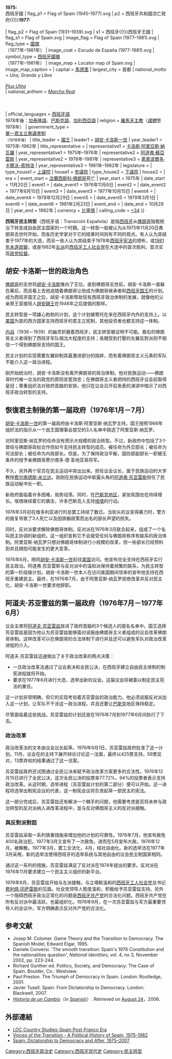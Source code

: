 {{多個問題|
{{no footnotes|time=2014-06-07T07:25:31+00:00}}
{{grammar|time=2018-04-11}}
{{Rough translation|time=2020-11-23T22:42:34+00:00}}
}}
{{Infobox country
| conventional_long_name = 西班牙王國
| native_name            = ''Reino de España''
| life_span              = 1975–1982
| p1                     = 法蘭西斯科·佛朗哥獨裁{{!}}'''1975:'''<br>西班牙國
| flag_p1                = Flag of Spain (1945–1977).svg
| p2                     = 西班牙共和國流亡政府{{!}}'''1977:'''<br>{{nowrap|西班牙共和國}}<br>{{nowrap|流亡政府}}
| flag_p2                = Flag of Spain (1931–1939).svg
| s1                     = 西班牙{{!}}西班牙王國
| flag_s1                = Flag of Spain.svg
| image_flag             = Flag of Spain (1977–1981).svg
| flag_type              = [[西班牙國旗|國旗]]<br>（1977年–1981年）
| image_coat             = Escudo de España (1977-1981).svg
| symbol_type            = [[西班牙國徽|西班牙國徽]]<br>（1977年–1981年）
| image_map              = Locator map of Spain.svg
| image_map_caption      = 
| capital                = [[馬德里|馬德里]]
| largest_city           = 首都
| national_motto         = ''Una, Grande y Libre''<br />{{small|「統一、偉大、自由」)}}<br />''[[Plus_Ultra|Plus Ultra]]''<br />{{small|「通向更遠方」}}
| national_anthem        = ''[[皇家進行曲|Marcha Real]]''<br />{{small|《皇家進行曲》)}}<br /><div style="display:inline-block;margin-top:0.4em;">{{center|[[File:Himno_Nacional_de_España.ogg|File:Himno Nacional de España.ogg]]}} </div>
| official_languages     = [[西班牙語|西班牙語]]<br>1978年後：[[加泰隆語|加泰隆語]]、[[巴斯克語|巴斯克語]]、[[加利西亞語|加利西亞語]]
| religion               = [[羅馬天主教|羅馬天主教]]（''[[國教|國教]]''至1978年）
| government_type        = {{nowrap|[[單一制|單一]][[臨時政府|臨時]][[君主專制|君主專制]]<br><small>（1975年 - 1978年）</small>}}<br>[[單一制|單一]][[君主立憲|君主立憲]][[議會制|議會制]]<br><small>（1978年後）</small>
| title_leader           = [[西班牙君主|國王]]
| leader1                = [[胡安·卡洛斯一世|胡安·卡洛斯一世]]
| year_leader1           = 1975年–1982年
| title_representative   = {{nowrap|[[西班牙首相列表#西班牙王國恢復_(自1975年起)|首相]]}}
| representative1        = [[卡洛斯·阿里亞斯·納瓦羅|卡洛斯·阿里亞斯·納瓦羅]]
| year_representative1   = 1975年–1976年
| representative2        = [[阿道弗·蘇亞雷斯|阿道弗·蘇亞雷斯]]
| year_representative2   = 1976年–1981年
| representative3        = [[萊奧波爾多·卡爾沃-索特洛|萊奧波爾多·卡爾沃-索特洛]]
| year_representative3   = 1981年–1982年
| legislature            = {{nowrap|''[[西班牙議會(佛朗哥時期)|西班牙議會]]'' <small>（直到1977年）</small><br>''[[西班牙議會|總院]]'' <small>（自1977年起）</small>}}
| type_house1            = [[上議院|上議院]]
| house1                 = [[參議院_(西班牙)|參議院]]
| type_house2            = [[下議院|下議院]]
| house2                 = {{nowrap|[[眾議院_(西班牙)|眾議院]]}}
| era                    = {{nowrap|[[冷戰|冷戰]]}}
| event_start            = [[法蘭西斯科·佛朗哥|法蘭西斯科·佛朗哥]]死亡
| year_start             = 1975年
| date_start             = 11月20日
| event1                 = {{link-en|政治改革法|Political Reform Act}}
| date_event1            = 1976年11月6日
| event2                 = {{link-en|1977年西班牙普選|1977 Spanish general election|1977年選舉}}
| date_event2            = 1977年6月15日
| event3                 = {{link-en|西班牙 1977 年大赦法|Spanish 1977 Amnesty Law|大赦法}}
| date_event3            =  1977年10月15日
| event4                 = {{nowrap|[[1978年西班牙憲法|憲法頒布]]}}
| date_event4            = 1978年12月29日
| event5                 ={{link-en|1979年西班牙普選|1979 Spanish general election|1979年選舉}} 
| date_event5            = 1979年3月1日
| event6                 = {{nowrap|[[1981年西班牙未遂政變|未遂政變]]}}
| date_event6            = 1981年2月23日
| event_end              = {{link-en|1982年西班牙普選|1982 Spanish general election|1982年選舉}}
| date_end               = 10月28日
| year_end               = 1982年
| currency               = [[比塞塔|比塞塔]]
| calling_code           = [[+34|+34]]
}}

{{西班牙历史}}
'''西班牙民主转型'''（西班牙语：Transición Española）是指[[西班牙|西班牙]]从[[佛朗哥|佛朗哥]]独裁统治下转变成自由民主国家的一个时期。这一转型一般被认为从1975年11月20日弗朗哥去世时开始，而各历史学家对于它的结束时间则有不同的观点。有人认为其结束于1977年的大选，而另一些人认为其结束于1978年[[西班牙宪法|西班牙宪法]]的颁布，或[[1981年西班牙未遂政變|1981年未遂政變]]，或是1982年[[左派|左派]]的[[西班牙工人社会党|西班牙工人社会党]]在大选中的首次胜利，首次实现[[政党轮替|政党轮替]]。

== 胡安·卡洛斯一世的政治角色 ==
[[佛朗哥|佛朗哥]]的去世将[[胡安·卡洛斯|胡安·卡洛斯]]推向了王位。直到佛朗哥去世前，胡安·卡洛斯一直躲在幕后，而且看上去他追随着佛朗哥让他成为佛朗哥继承者和[[西班牙国王|西班牙国王]]的计划。成为西班牙国王之后，胡安·卡洛斯帮助现有西班牙政治体制的发展，就像他的父亲原王室接班人[[胡安·德·波旁|胡安親王]]在1946年之后提倡的那样。

民主转型是一项雄心勃勃的计划，这个计划被寄托在来在西班牙内外的支持上。以[[美国|美国]]为首的西方国家支持西班牙的君主立宪制，其他投资者也都支持这一体制。

[[西班牙内战|内战]]（1936－1939）的幽灵折磨着西班牙，民主转型被证明不可能。极右的佛朗哥主义者得到了西班牙军队相当大程度的支持；長期受到打壓的左翼反對派则不相信一个得到佛朗哥支持的国王。

民主计划的实现需要左翼抑制其最激进部分的挑衅，而有着佛朗哥主义元素的军队不能介入这一政治进程。

刚开始统治时，胡安·卡洛斯没有离开佛朗哥的政治体制。他对民族运动——佛朗哥时代唯一合法的政党的原则宣誓效忠；在佛朗哥主义者把持的西班牙议会前取得皇冠；尊重组织法对政府首脑的安排。他只在议会召开前发表的演讲中暗示了对西班牙政治转型的支持。

== 恢復君主制後的第一届政府（1976年1月－7月）==
[[胡安·卡洛斯一世|胡安·卡洛斯一世]]的第一届政府由卡洛斯·阿里亚斯·纳瓦罗主持。国王按照1966年组织法的指示从一个由王国理事会提交的3人名单中挑选了阿里亚斯·纳瓦罗。

对阿里亚斯·纳瓦罗的任命没有预示大规模的政治转型。不过，新政府中包括了3个曾经与佛朗哥政权合作但如今支持民主转型的成员{{tsl|es|José María de Areilza|何塞·阿瑞尔萨}}，被任命为外交部长；{{tsl|es|Antonio Garrigues y Díaz Cañabate|安东尼奥·加里格斯}}被任命为司法部长；{{tsl|es|Manuel Fraga Iribarne|曼努埃尔·弗拉加·伊里巴内}}被任命为内政部长。但是，为了保持政治平衡，国防部副部长一职被无条件的授予亲佛朗哥费尔南多·德·圣地亚哥将军。

不久，另外两个官员在民主运动中突出出来。担任议会议长，属于民族运动的大学教授[[托尔夸托·费尔南德斯-米兰达|费尔南德斯·米兰达]]。刚刚在民族运动中崭露头角的[[阿道弗·苏亚雷斯|阿道弗·苏亚雷斯]]担任了民族运动秘书长一职。

新政府面临着许多困难，局势动荡。同时，在[[巴斯克地区|巴斯克地区]]，紧张氛围也在持续增长。埃塔继续着它的袭击，许多巴斯克人支持[[埃塔|埃塔]]的行动。

1976年3月初在维多利亚进行的总罢工持续了数日。当街头抗议变得暴力时，警方的报复导致了3人死亡以及因铁腕政策而出名的{{tsl|es|Manuel Fraga Iribarne|曼努埃尔·弗拉加·伊里巴内}}部长声望的损失。

同时，反对派要求解除佛朗哥体制。反对派在1976年3月联合起来，组成了一个名叫民主协调的新组织。这一组织宣称它不会接受任何与佛朗哥秩序有联系的政治体制。阿里亚斯·纳瓦罗只想对佛朗哥体制进行小规模的改革，但一些部长已经预料到并且拥抱可能发生的更大变革。

1976年6月，{{tsl|es|José María de Areilza|何塞·阿瑞尔萨}}陪同[[胡安·卡洛斯一世|胡安·卡洛斯一世]]前往[[美国|美国]]访问。他宣布完全支持在西班牙实行民主政治。阿道弗·苏亚雷斯与反对派中的温和派保持着频繁的联系，为民主转型的第一阶段做计划。胡安·卡洛斯一世本人在访问美国期间坦率的宣布他支持在西班牙重建民主。最终，在1976年7月，由于阿里亚斯·纳瓦罗拒绝改革并反对民主化，胡安·卡洛斯一世要求他辞职。

==阿道夫·苏亚雷兹的第一届政府（1976年7月－1977年6月）==

议会主席{{tsl|es|Torcuato Fernández-Miranda|费尔南德斯·米兰达}}将[[阿道弗·苏亚雷斯|阿道夫·苏亚雷兹]]放进了政府首脑的3个候选人的提名名单中。国王选择苏亚雷兹是因为他认为苏亚雷兹能够面对说服由佛朗哥主义者组成的议会改革佛朗哥体制。这样改革可以在佛朗哥的合法体制下进行并且还可以避免军队对政治改革进程的介入。

阿道夫·苏亚雷兹迅速做出了关于政治改革的两点决策：

*一旦政治改革法通过了议会表决和全民公决，在西班牙建立自由民主体制的制宪进程就将开始。
*要求在1977年6月进行大选，选举出新的议会。这届议会将被委以制定民主宪法的重任。

这一计划非常明确，但它的实现考验着苏亚雷兹的政治能力。他必须说服反对派加入这一计划，让军队不干涉这一政治进程，并且还要让[[巴斯克地區|巴斯克]]地区保持稳定。

尽管面临着这些挑战，苏亚雷兹的计划还是在1976年7月到1977年6月间执行了下去。

=== 政治改革 ===
政治改革法的文本由议会议长{{tsl|es|Torcuato Fernández-Miranda|费尔南德斯·米兰达}}起草。1976年9月1日，苏亚雷兹政府批准了这一计划。11月，议会在{{tsl|es|Torcuato Fernández-Miranda|费尔南德斯·米兰达}}的主持下展开辩论讨论这一法案，最终以425票支持，59票反对，13票弃权的结果通过了这一法案。

苏亚雷兹政府还试图通过全民公决来赋予政治改革方案更多的合法性。1976年12月15日进行了全民公决，这次全民公决的投票率77.72%，94%的投票者表示支持政治改革。从这时期，选举进程（苏亚雷兹计划的第二部分）便可以开始。这一进程将选举出制宪会议的代表，这一制宪会议将负责起草一部民主的宪法。

这一部分完成后，苏亚雷兹还有解决一个棘手的问题，他需要考虑是否将未参与政治转型的反对派纳入进改革进程中，並与反对佛朗哥主义的反对派接触。

=== 與反對派對話 ===
苏亚雷兹采取一系列慎重措施来增加他的计划的可靠性。1976年7月，他宣布赦免400名政治犯。1977年3月又宣布了一次赦免，进而在5月宣布大赦。1976年12月，{{tsl|es|Tribunal de Orden Público|佛朗哥时代的秘密警察}}被解散。1977年3月，罢工合法化，4月，结社自由化。新的选举法在1977年3月采用，新的选举法使得西班牙的选举系统与其他自由的议会民主制国家相同。

通过这一系列的措施，苏亚雷兹满足了反对派在1974年提出的要求。反对派在1976年11月要求建立一个民主主义组织的新平台。

1976年8月，苏亚雷兹开始与左派接触，与立場較溫和的[[西班牙工人社会党|西班牙工人社会党]]总书记[[费利佩·冈萨雷斯|费利佩·冈萨雷斯]]的见面。社会党领导人態度溫和，积极给予苏亚雷兹支持。另外一个阻碍西班牙政治正常化的问题是[[西班牙共产党|西班牙共产党]]的合法化问题。西班牙共产党在所有反对派中最活跃，也最组织化。1976年9月，在一次苏亚雷兹与军方最重要领导人的会议中，军方明确表示反对共产党的合法化。

== 参考文献 ==
{{Reflist}}
{{ReflistH}}
* Josep M. Colomer. Game Theory and the Transition to Democracy. The Spanish Model, Edward Elgar, 1995.
* Daniele Conversi. 'The smooth transition: Spain's 1978 Constitution and the nationalities question', ''National Identities'', vol. 4, no 3, November 2002, pp. 223-244.
* Richard Gunther ed. Politics, Society, and Democracy: The Case of Spain. Boulder, Co.: Westview.
* Paul Preston. The Triumph of Democracy in Spain. London: Routledge, 2001.
* Javier Tusell. Spain: From Dictatorship to Democracy. London: Blackwell, 2007.
*''[https://web.archive.org/web/20070928130049/http://www.adurcal.com/iu/historia/historia_de_un_cambio.htm Historia de un Cambio]''（in [[Spanish_Language|Spanish]]）. Retrieved on [[August_24|August 24]]，2006.
{{ReflistF}}

== 外部連結 ==
*[http://countrystudies.us/spain/25.htm LOC Country Studies-Spain Post-Franco Era]{{Wayback|url=http://countrystudies.us/spain/25.htm |date=20140331093743 }}
*[http://www.voicesofthetransition.net/ Voices of the Transition - A Political History of Spain, 1975-1982]{{Wayback|url=http://www.voicesofthetransition.net/ |date=20090503062557 }}
*[https://web.archive.org/web/20070928022020/http://nick.frejol.org/democracy-and-after/ Spain: Dictatorship to Democracy and After, 1975–2007]

[[Category:西班牙政治史|Category:西班牙政治史]]
[[Category:西班牙现代史|Category:西班牙现代史]]
[[Category:民主转型|Category:民主转型]]